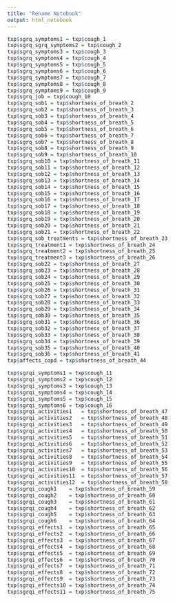 ```yaml
---
title: "Rename Notebook"
output: html_notebook
---
```


```r
txp$sgrq_symptoms1 = txp$cough_1
txp$sgrq_sgrq_symptoms2 = txp$cough_2
txp$sgrq_symptoms3 = txp$cough_3
txp$sgrq_symptoms4 = txp$cough_4
txp$sgrq_symptoms5 = txp$cough_5
txp$sgrq_symptoms6 = txp$cough_6
txp$sgrq_symptoms7 = txp$cough_7
txp$sgrq_symptoms8 = txp$cough_8
txp$sgrq_symptoms9 = txp$cough_9
txp$sgrq_job = txp$cough_10
txp$sgrq_sob1 = txp$shortness_of_breath_2
txp$sgrq_sob2 = txp$shortness_of_breath_3
txp$sgrq_sob3 = txp$shortness_of_breath_4
txp$sgrq_sob4 = txp$shortness_of_breath_5
txp$sgrq_sob5 = txp$shortness_of_breath_6
txp$sgrq_sob6 = txp$shortness_of_breath_7
txp$sgrq_sob7 = txp$shortness_of_breath_8
txp$sgrq_sob8 = txp$shortness_of_breath_9
txp$sgrq_sob9 = txp$shortness_of_breath_10
txp$sgrq_sob10 = txp$shortness_of_breath_11
txp$sgrq_sob11 = txp$shortness_of_breath_12
txp$sgrq_sob12 = txp$shortness_of_breath_13
txp$sgrq_sob13 = txp$shortness_of_breath_14
txp$sgrq_sob14 = txp$shortness_of_breath_15
txp$sgrq_sob15 = txp$shortness_of_breath_16
txp$sgrq_sob16 = txp$shortness_of_breath_17
txp$sgrq_sob17 = txp$shortness_of_breath_18
txp$sgrq_sob18 = txp$shortness_of_breath_19
txp$sgrq_sob19 = txp$shortness_of_breath_20
txp$sgrq_sob20 = txp$shortness_of_breath_21
txp$sgrq_sob21 = txp$shortness_of_breath_22
txp$sgrq_sob_treatments = txp$shortness_of_breath_23
txp$sgrq_treatment1 = txp$shortness_of_breath_24
txp$sgrq_treatment2 = txp$shortness_of_breath_25
txp$sgrq_treatment3 = txp$shortness_of_breath_26
txp$sgrq_sob22 = txp$shortness_of_breath_27
txp$sgrq_sob23 = txp$shortness_of_breath_28
txp$sgrq_sob24 = txp$shortness_of_breath_29
txp$sgrq_sob25 = txp$shortness_of_breath_30
txp$sgrq_sob26 = txp$shortness_of_breath_31
txp$sgrq_sob27 = txp$shortness_of_breath_32
txp$sgrq_sob28 = txp$shortness_of_breath_33
txp$sgrq_sob29 = txp$shortness_of_breath_34
txp$sgrq_sob30 = txp$shortness_of_breath_35
txp$sgrq_sob31 = txp$shortness_of_breath_36
txp$sgrq_sob32 = txp$shortness_of_breath_37
txp$sgrq_sob33 = txp$shortness_of_breath_38
txp$sgrq_sob34 = txp$shortness_of_breath_39
txp$sgrq_sob35 = txp$shortness_of_breath_40
txp$sgrq_sob36 = txp$shortness_of_breath_41
txp$affects_copd = txp$shortness_of_breath_44
```

```r
txp$sgrqi_symptoms1	= txp$cough_11
txp$sgrqi_symptoms2	= txp$cough_12
txp$sgrqi_symptoms3	= txp$cough_13
txp$sgrqi_symptoms4	= txp$cough_14
txp$sgrqi_symptoms5	= txp$cough_15	
txp$sgrqi_symptoms6	= txp$cough_16	
txp$sgrqi_activities1	= txp$shortness_of_breath_47
txp$sgrqi_activities2	= txp$shortness_of_breath_48
txp$sgrqi_activities3	= txp$shortness_of_breath_49
txp$sgrqi_activities4	= txp$shortness_of_breath_50
txp$sgrqi_activities5	= txp$shortness_of_breath_51
txp$sgrqi_activities6	= txp$shortness_of_breath_52
txp$sgrqi_activities7	= txp$shortness_of_breath_53
txp$sgrqi_activities8	= txp$shortness_of_breath_54
txp$sgrqi_activities9	= txp$shortness_of_breath_55
txp$sgrqi_activities10	= txp$shortness_of_breath_56
txp$sgrqi_activities11	= txp$shortness_of_breath_57
txp$sgrqi_activities12	= txp$shortness_of_breath_58	
txp$sgrqi_cough1	= txp$shortness_of_breath_59
txp$sgrqi_cough2	= txp$shortness_of_breath_60
txp$sgrqi_cough3	= txp$shortness_of_breath_61
txp$sgrqi_cough4	= txp$shortness_of_breath_62
txp$sgrqi_cough5	= txp$shortness_of_breath_63
txp$sgrqi_cough6	= txp$shortness_of_breath_64
txp$sgrqi_effects1	= txp$shortness_of_breath_65
txp$sgrqi_effects2	= txp$shortness_of_breath_66
txp$sgrqi_effects3	= txp$shortness_of_breath_67
txp$sgrqi_effects4	= txp$shortness_of_breath_68
txp$sgrqi_effects5	= txp$shortness_of_breath_69
txp$sgrqi_effects6	= txp$shortness_of_breath_70
txp$sgrqi_effects7	= txp$shortness_of_breath_71
txp$sgrqi_effects8	= txp$shortness_of_breath_72
txp$sgrqi_effects9	= txp$shortness_of_breath_73
txp$sgrqi_effects10	= txp$shortness_of_breath_74
txp$sgrqi_effects11	= txp$shortness_of_breath_75
```

